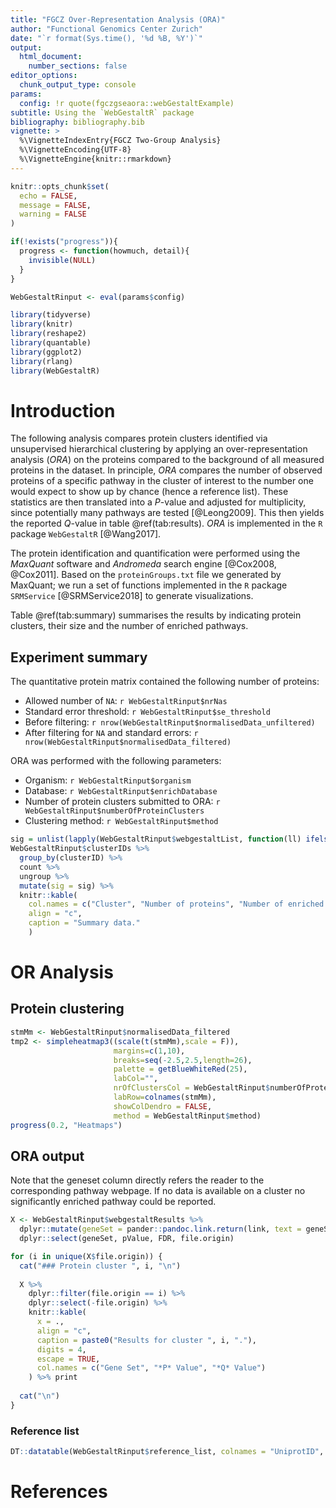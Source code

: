 ```yaml
---
title: "FGCZ Over-Representation Analysis (ORA)"
author: "Functional Genomics Center Zurich"
date: "`r format(Sys.time(), '%d %B, %Y')`"
output:
  html_document:
    number_sections: false
editor_options:
  chunk_output_type: console
params:
  config: !r quote(fgczgseaora::webGestaltExample)
subtitle: Using the `WebGestaltR` package
bibliography: bibliography.bib
vignette: >
  %\VignetteIndexEntry{FGCZ Two-Group Analysis} 
  %\VignetteEncoding{UTF-8} 
  %\VignetteEngine{knitr::rmarkdown}
---
```


```r
knitr::opts_chunk$set(
  echo = FALSE,
  message = FALSE,
  warning = FALSE
)

if(!exists("progress")){
  progress <- function(howmuch, detail){
    invisible(NULL)
  }
}

WebGestaltRinput <- eval(params$config)

library(tidyverse)
library(knitr)
library(reshape2)
library(quantable)
library(ggplot2)
library(rlang)
library(WebGestaltR)
```

# Introduction

The following analysis compares protein clusters identified via unsupervised hierarchical clustering by applying an over-representation analysis (*ORA*) on the proteins compared to the background of all measured proteins in the dataset. In principle, *ORA* compares the number of observed proteins of a specific pathway in the cluster of interest to the number one would expect to show up by chance (hence a reference list). These statistics are then translated into a *P*-value and adjusted for multiplicity, since potentially many pathways are tested [@Leong2009]. This then yields the reported *Q*-value in table \@ref(tab:results). *ORA* is implemented in the `R` package `WebGestaltR` [@Wang2017].


The protein identification and quantification were performed using the _MaxQuant_ software and _Andromeda_ search engine [@Cox2008, @Cox2011]. Based on the  `proteinGroups.txt`  file we generated by MaxQuant; we run a set of functions implemented in the `R` package `SRMService` [@SRMService2018] to generate visualizations.

Table \@ref(tab:summary) summarises the results by indicating protein clusters, their size and the number of enriched pathways.


## Experiment summary

The quantitative protein matrix contained the following number of proteins:

- Allowed number of `NA`: `r WebGestaltRinput$nrNas`
- Standard error threshold: `r WebGestaltRinput$se_threshold`
- Before filtering: `r nrow(WebGestaltRinput$normalisedData_unfiltered)`
- After filtering for `NA` and standard errors: `r nrow(WebGestaltRinput$normalisedData_filtered)`

ORA was performed with the following parameters:

- Organism: `r WebGestaltRinput$organism`
- Database: `r WebGestaltRinput$enrichDatabase`
- Number of protein clusters submitted to ORA: `r WebGestaltRinput$numberOfProteinClusters`
- Clustering method: `r WebGestaltRinput$method`

```r
sig = unlist(lapply(WebGestaltRinput$webgestaltList, function(ll) ifelse(is.null(ll$enrichResult), 0, nrow(ll$enrichResult))))
WebGestaltRinput$clusterIDs %>% 
  group_by(clusterID) %>% 
  count %>% 
  ungroup %>% 
  mutate(sig = sig) %>% 
  knitr::kable(
    col.names = c("Cluster", "Number of proteins", "Number of enriched pathways"),
    align = "c",
    caption = "Summary data."
    )
```

\pagebreak

# OR Analysis

## Protein clustering

```r
stmMm <- WebGestaltRinput$normalisedData_filtered
tmp2 <- simpleheatmap3((scale(t(stmMm),scale = F)),
                       margins=c(1,10),
                       breaks=seq(-2.5,2.5,length=26),
                       palette = getBlueWhiteRed(25),
                       labCol="",
                       nrOfClustersCol = WebGestaltRinput$numberOfProteinClusters,
                       labRow=colnames(stmMm),
                       showColDendro = FALSE,
                       method = WebGestaltRinput$method)
progress(0.2, "Heatmaps")
```

## ORA output {.tabset .tabset-pills}

Note that the geneset column directly refers the reader to the corresponding pathway webpage. If no data is available on a cluster no significantly enriched pathway could be reported.

```r
X <- WebGestaltRinput$webgestaltResults %>%
  dplyr::mutate(geneSet = pander::pandoc.link.return(link, text = geneSet)) %>%
  dplyr::select(geneSet, pValue, FDR, file.origin)

for (i in unique(X$file.origin)) {
  cat("### Protein cluster ", i, "\n")
  
  X %>% 
    dplyr::filter(file.origin == i) %>%
    dplyr::select(-file.origin) %>% 
    knitr::kable(
      x = .,
      align = "c",
      caption = paste0("Results for cluster ", i, "."),
      digits = 4,
      escape = TRUE,
      col.names = c("Gene Set", "*P* Value", "*Q* Value")
    ) %>% print
  
  cat("\n")
}
```

### Reference list

```r
DT::datatable(WebGestaltRinput$reference_list, colnames = "UniprotID", width = 500, style = "bootstrap")
```


\pagebreak

# References
